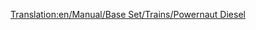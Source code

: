 [[Translation:en/Manual/Base Set/Trains/Powernaut Diesel]]
{{it/Manuale/Set base/Treni/StatLocomotive|Image=[[File:en/Manual/Base Set/Trains/Powernautdiesel.png]]
|Name=Powernaut Diesel
|Costo=46.874
|Velocità=152
|Peso=120 
|Potenza=1.491
|Sforzo=35.587 
|Kn=349
|Annuale=4.112
|Progettata=1977
|Vita=20 
|Clima=
*Toyland
|Descrizione=L'altro treno diesel nel paese dei giocattoli, un passo avanti rispetto al Ploddyphut Diesel.
|Real-life=Immaginario
}}